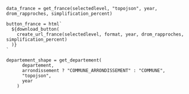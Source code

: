 ```ojs
data_france = get_france(selectedlevel, "topojson", year, drom_rapproches, simplification_percent)
```


```ojs
button_france = html`
  ${download_button(
    create_url_france(selectedlevel, format, year, drom_rapproches, simplification_percent)
  )}
`
```

```ojs
departement_shape = get_departement(
      departement,
      arrondissement ? "COMMUNE_ARRONDISSEMENT" : "COMMUNE",
      "topojson",
      year
    )
```

